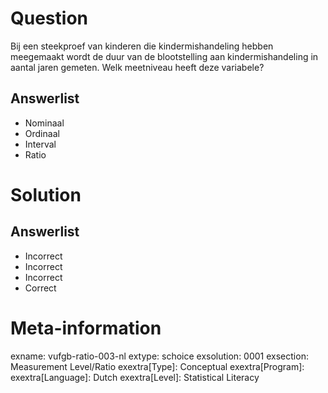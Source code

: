 Question
========

Bij een steekproef van kinderen die kindermishandeling hebben meegemaakt wordt de duur van de blootstelling aan kindermishandeling in aantal jaren gemeten. Welk meetniveau heeft deze variabele?
  
Answerlist
----------
* Nominaal
* Ordinaal
* Interval
* Ratio

Solution
========

Answerlist
----------
* Incorrect
* Incorrect
* Incorrect
* Correct

Meta-information
================
exname: vufgb-ratio-003-nl
extype: schoice
exsolution: 0001
exsection: Measurement Level/Ratio
exextra[Type]: Conceptual
exextra[Program]: 
exextra[Language]: Dutch
exextra[Level]: Statistical Literacy
